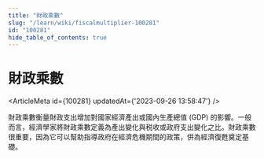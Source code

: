 ```yaml
---
title: "財政乘數"
slug: "/learn/wiki/fiscalmultiplier-100281"
id: "100281"
hide_table_of_contents: true
---
```



# 財政乘數

<ArticleMeta id={100281} updatedAt={'2023-09-26 13:58:47'} />
<div className='border-solid border-b border-t-0 my-4 border-[var(--ifm-color-gray-300)]' />

財政乘數衡量財政支出增加對國家經濟產出或國內生產總值 (GDP) 的影響。一般而言，經濟學家將財政乘數定義為產出變化與税收或政府支出變化之比。財政乘數很重要，因為它可以幫助指導政府在經濟危機期間的政策，併為經濟復甦奠定基礎。
